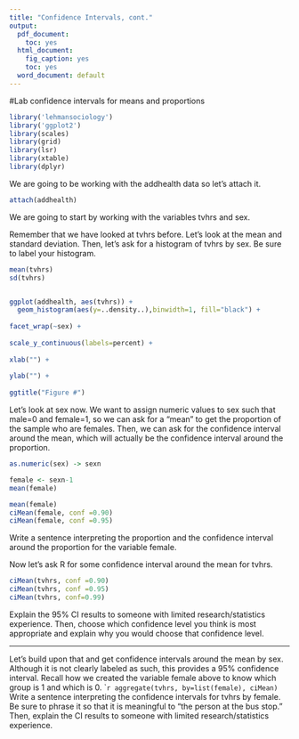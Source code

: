 ```yaml
---
title: "Confidence Intervals, cont."
output:
  pdf_document:
    toc: yes
  html_document:
    fig_caption: yes
    toc: yes
  word_document: default
---
```

#Lab confidence intervals for means and proportions

````r

library('lehmansociology')
library('ggplot2')
library(scales)
library(grid)
library(lsr)
library(xtable) 
library(dplyr)
````

We are going to be working with the addhealth data so let's attach it.
````r
attach(addhealth)
````
We are going to start by working with the variables tvhrs and sex.

Remember that we have looked at tvhrs before. Let's look at the mean and standard deviation. Then, let's ask for a histogram of tvhrs by sex. Be sure to label your histogram.

````r
mean(tvhrs)
sd(tvhrs)


ggplot(addhealth, aes(tvhrs)) +
  geom_histogram(aes(y=..density..),binwidth=1, fill="black") +
  
facet_wrap(~sex) +
  
scale_y_continuous(labels=percent) +
  
xlab("") +
  
ylab("") +
  
ggtitle("Figure #")
````

Let's look at sex now. We want to assign numeric values to sex such that male=0 and female=1, so we can ask for a "mean" to get the proportion of the sample who are females.
Then, we can ask for the confidence interval around the mean, which will actually be the confidence interval around the proportion.
````r
as.numeric(sex) -> sexn

female <- sexn-1
mean(female)

mean(female)
ciMean(female, conf =0.90)
ciMean(female, conf =0.95)
````
Write a sentence interpreting the proportion and the confidence interval around the proportion for the variable female.



Now let's ask R for some confidence interval around the mean for tvhrs.
````r
ciMean(tvhrs, conf =0.90)
ciMean(tvhrs, conf =0.95)
ciMean(tvhrs, conf=0.99)
````
Explain the 95% CI results to someone with limited research/statistics experience. Then, choose which confidence level you think is most appropriate and explain why you would choose that confidence level.

------
Let's build upon that and get confidence intervals around the mean by sex. Although it is not clearly labeled as such, this provides a 95% confidence interval. Recall how we created the variable female above to know which group is 1 and which is 0.
````r
aggregate(tvhrs, by=list(female), ciMean)
```
Write a sentence interpreting the confidence intervals for tvhrs by female. Be sure to phrase it so that it is meaningful to "the person at the bus stop." Then, explain the CI results to someone with limited research/statistics experience.